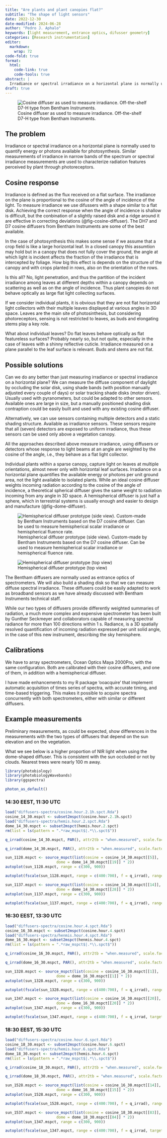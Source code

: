 ```yaml
---
title: "Are plants and plant canopies flat?"
subtitle: "The shape of light sensors"
date: 2022-12-30
date-modified: 2024-06-28
author: "Pedro J. Aphalo"
keywords: [light measurement, entrance optics, difusser geometry]
categories: [Research instrumentation]
editor: 
  markdown: 
    wrap: 72
code-fold: true
format:
  html: 
    code-link: true
    code-tools: true
abstract: |
  Irradiance or spectral irradiance on a horizontal plane is normally used to quantify energy or photons available for photosynthesis. Here I discuss whether this is always the best approach in photobiology.
draft: true
---
```


![Cosine diffuser as used to measure irradiance. Off-the-shelf D7-H
type from Bentham
Instruments.](diffusers-images/betham-DH7-cosine.jpeg){#fig-cosine-diffuser fig-align="center"}

## The problem

Irradiance or spectral irradiance on a horizontal plane is normally used
to quantify energy or photons available for photosynthesis. Similar
measurements of irradiance in narrow bands of the spectrum or spectral
irradiance measurements are used to characterize radiation features
perceived by plant through photoreceptors.

::: callout-tip
# Cosine response

Irradiance is defined as the flux received on a flat surface. The irradiance on the plane is proportional to the cosine of the angle of incidence of the light. To measure irradiance we use difussers with a shape similar to a flat disk. Achieving the correct response when the angle of incidence is shallow is difficult, but the conbination of a slightly raised disk and a ridge around it are effective in correcting deviations (@fig-cosine-diffuser). The DH7 and D7 cosine diffusers from Bentham Instruments are some of the best available. 
:::

In the case of photosynthesis this makes some sense if we assume that a
crop field is like a large horizontal leaf. In a closed canopy this
assumtion may hold but in a canopy that does not fully cover the ground,
the angle at which light is incident affects the fraction of the
irradiance that is intercepted by foliage. How big this effect is
depends on the structure of the canopy and with crops planted in rows,
also on the orientation of the rows.

Is this all? No, light penetration, and thus the partition of the
incident irradiance among leaves at different depths within a canopy
depends on scattering as well as on the angle of incidence. Thus plant
canopies do not behave optically as large flat light collecting
surfaces.

If we consider individual plants, it is obvious that they are not flat
horizontal light collectors with their multiple leaves displayed at
various angles in 3D space. Leaves are the main site of photosinthesis,
but considering photoreceptors, sensing is not restricted to leaves, as
buds and elongating stems play a key role.

What about individual leaves? Do flat leaves behave optically as flat
featureless surfaces? Probably nearly so, but not quite, especially in
the case of leaves with a shinny reflective cuticle. Irradiance measured
on a plane parallel to the leaf surface is relevant. Buds and stems are
not flat.

## Possible solutions

Can we do any better than just measuring irradiance or spectral
irradiance on a horizontal plane? We can measure the diffuse component
of daylight by occluding the solar disk, using shade bands (with
position manually adjusted every couple of days) or solar tracking shade
disks (motor driven). Usually used with pyranometers, but could be
adapted to other sensors. Available ones are large in size, but a
manually positioned shading disk contraption could be easily built and
used with any existing cosine diffuser.

Alternatively, we can use sensors containing multiple detectors and a
static shading structure. Available as irradiance sensors. These sensors
require that all (seven) detectors are exposed to uniform irradiance,
thus these sensors can be used only above a vegetation canopy.

All the approaches described above measure irradiance, using diffusers
or detectors whose response to light beams at an angle are weighted by
the cosine of the angle, i.e., they behave as a flat light collector.

Individual plants within a sparse canopy, capture light on leaves at
multiple orientations, almost never only with horizontal leaf surfaces.
Irradiance on a horizontal plane quantifies the available energy or
photons per unit ground area, not the light available to isolated
plants. While an ideal cosine diffuser weights incoming radiation
according to the cosine of the angle of incidence, a theoretical
spherical diffuser gives the same weight to radiation incoming from any
angle in 3D space. A hemispherical diffuser is just half a sphere, which
in terrestrial systems is usually enough and easier to design and manufacture (@fig-dome-diffuser).

![Hemispherical diffuser prototype (side view). Custom-made by Bentham
Instruments based on the D7 cosine diffuser. Can be used to measure
hemispherical scalar irradiance or hemispherical fluence
rate.](diffusers-images/betham-D7-hemispheric.jpeg){#fig-dome-diffuser}

![Hemispherical diffuser prototype (top
view)](diffusers-images/betham-D7-hemispheric-top.jpeg){#fig-dome-diffuser-top}

The Bentham diffusers are normally used as entrance optics of
spectrometers. We will also build a shading disk so that we can measure
diffuse spectral irradiance. These diffusers could be easily adapted to
work as broadband sensors as we have already discussed with Bentham
Instruments technical staff.

While our two types of diffusers provide differently weighted summaries
of radiation, a much more complex and expensive spectrometer has been
built by Gunther Seckmeyer and collaborators capable of measuring
spectral radiance for more than 100 directions within 1 s. Radiance, is
a 3D spatially resolved quantification of incoming radiation expressed
per unit solid angle, in the case of this new instrument, describing the
sky hemisphere.

## Calibrations

We have to array spectrometers, Ocean Optics Maya 2000Pro, with
the same configuration. Both are calibrated with their cosine diffusers, and
one of them, in addition with a hemispherical diffuser.

I have made enhancements to my R package 'ooacquire' that implement automatic
acquisition of times series of spectra, with accurate timing, and time-based
triggering. This makes it possible to acquire spectra concurrently with both 
spectrometers, either with similar or different diffusers.

## Example measurements

Preliminary measurements, as could be expected, show differences in the
measurements with the two types of diffusers that depend on the sun elevation
and on the vegetation.

What we see below is a higher proportion of NIR light when using the dome-shaped diffuser. This is consistent with the sun occluded or not by clouds. Nearest trees were nearly 100 m away.



```r
library(photobiology)
library(photobiologyWavebands)
library(ggspectra)

photon_as_default()
```

### 14:30 EEST, 11:30 UTC

```r
load("diffusers-spectra/cosine.hour.2.1h.spct.Rda")
cosine_14_30.mspct <- subset2mspct(cosine.hour.2.1h.spct)
load("diffusers-spectra/hemis.hour.2.spct.Rda")
dome_14_30.mspct <- subset2mspct(hemis.hour.2.spct)
rm(list = ls(pattern = ".*raw_mspct$|.*\\.spct$"))
```

```r
q_irrad(cosine_14_30.mspct, PAR(), attr2tb = "when.measured", scale.factor = 1e6)
```

```r
q_irrad(dome_14_30.mspct, PAR(), attr2tb = "when.measured", scale.factor = 1.5e6)
```

```r
sun_1128.mspct <- source_mspct(list(cosine = cosine_14_30.mspct[[5]],
                       dome = dome_14_30.mspct[[19]] * 2))
autoplot(sun_1128.mspct, range = c(300, 900))
```


```r
autoplot(fscale(sun_1128.mspct, range = c(400:700), f = q_irrad), range = c(300, 900))
```


```r
sun_1137.mspct <- source_mspct(list(cosine = cosine_14_30.mspct[[14]],
                       dome = dome_14_30.mspct[[28]] * 2))
autoplot(sun_1137.mspct, range = c(300, 900))
```


```r
autoplot(fscale(sun_1137.mspct, range = c(400:700), f = q_irrad), range = c(300, 900))
```

### 16:30 EEST, 13:30 UTC

```r
load("diffusers-spectra/cosine.hour.4.spct.Rda")
cosine_16_30.mspct <- subset2mspct(cosine.hour.4.spct)
load("diffusers-spectra/henmis.hour.4.spct.Rda")
dome_16_30.mspct <- subset2mspct(henmis.hour.4.spct)
rm(list = ls(pattern = ".*raw_mspct$|.*\\.spct$"))
```

```r
q_irrad(cosine_16_30.mspct, PAR(), attr2tb = "when.measured", scale.factor = 1e6)
```

```r
q_irrad(dome_16_30.mspct, PAR(), attr2tb = "when.measured", scale.factor = 1e6)
```

```r
sun_1328.mspct <- source_mspct(list(cosine = cosine_16_30.mspct[[1]],
                       dome = dome_16_30.mspct[[1]] * 2))
autoplot(sun_1328.mspct, range = c(300, 900))
```


```r
autoplot(fscale(sun_1328.mspct, range = c(400:700), f = q_irrad), range = c(300, 900))
```


```r
sun_1347.mspct <- source_mspct(list(cosine = cosine_16_30.mspct[[20]],
                       dome = dome_16_30.mspct[[20]] * 2))
autoplot(sun_1347.mspct, range = c(300, 900))
```


```r
autoplot(fscale(sun_1347.mspct, range = c(400:700), f = q_irrad, target = 1e-3), range = c(300, 900))
```

### 18:30 EEST, 15:30 UTC

```r
load("diffusers-spectra/cosine.hour.6.spct.Rda")
cosine_18_30.mspct <- subset2mspct(cosine.hour.6.spct)
load("diffusers-spectra/hemis.hour.6.spct.Rda")
dome_18_30.mspct <- subset2mspct(hemis.hour.6.spct)
rm(list = ls(pattern = ".*raw_mspct$|.*\\.spct$"))
```

```r
q_irrad(cosine_18_30.mspct, PAR(), attr2tb = "when.measured", scale.factor = 1e6)
```

```r
q_irrad(dome_18_30.mspct, PAR(), attr2tb = "when.measured", scale.factor = 1e6)
```

```r
sun_1528.mspct <- source_mspct(list(cosine = cosine_16_30.mspct[[14]],
                       dome = dome_16_30.mspct[[15]] * 2))
autoplot(sun_1528.mspct, range = c(300, 900))
```


```r
autoplot(fscale(sun_1528.mspct, range = c(400:700), f = q_irrad), range = c(300, 900))
```


```r
sun_1537.mspct <- source_mspct(list(cosine = cosine_18_30.mspct[[83]],
                       dome = dome_18_30.mspct[[84]] * 2))
autoplot(sun_1347.mspct, range = c(300, 900))
```


```r
autoplot(fscale(sun_1347.mspct, range = c(400:700), f = q_irrad, target = 1e-3), range = c(300, 900))
```

